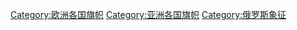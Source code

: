 [[Category:欧洲各国旗帜|Category:欧洲各国旗帜]]
[[Category:亚洲各国旗帜|Category:亚洲各国旗帜]]
[[Category:俄罗斯象征|Category:俄罗斯象征]]
